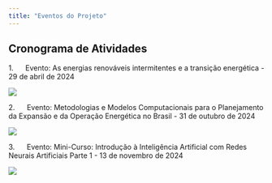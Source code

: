 ```yaml
---
title: "Eventos do Projeto"
---
```


## Cronograma de Atividades

1.      Evento: As energias renováveis intermitentes e a transição energética - 29 de abril de 2024

![](images/Evento%2029-04-24.png){fig-align="center"}

2.      Evento: Metodologias e Modelos Computacionais para o Planejamento da Expansão e da Operação Energética no Brasil - 31 de outubro de 2024

![](images/Evento%2031-10-24.png){fig-align="center"}

3.      Evento: Mini-Curso: Introdução à Inteligência Artificial com Redes Neurais Artificiais Parte 1 - 13 de novembro de 2024

![](images/Evento 13-11-24.png){fig-align="center"}
